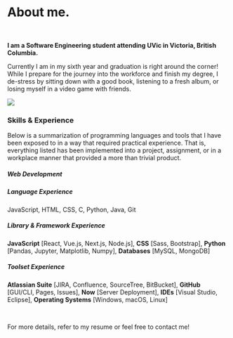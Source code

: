 
# About me.
<br />

**I am a Software Engineering student attending UVic in Victoria, British Columbia.**

Currently I am in my sixth year and graduation is right around the corner! While I prepare for the journey into the workforce 
and finish my degree, I de-stress by sitting down with a good book, listening to a fresh album, or losing myself in a video game with friends.

<div className='headshot-box mb-3'>
    <img className='about-headshot' src='./static/img/headshot.jpg'/>
</div>

### Skills & Experience
Below is a summarization of programming languages and tools that I have been exposed to in a way that required practical experience.
That is, everything listed has been implemented into a project, assignment, or in a workplace manner that provided a more than trivial product.

##### Web Development
<div className='about-bars w-100 d-inline-block mb-3'>
    <div className='web-skills w-50 d-inline-block'>
        <SkillBar skill='70' name='HTML'/>
        <SkillBar skill='70' name='CSS & SASS'/>
        <SkillBar skill='60' name='JavaScript'/>
        <SkillBar skill='30' name='Design'/>
    </div>
    <div className='js-skills w-50 d-inline-block'>
        <SkillBar skill='50' name='Bootstrap'/>
        <SkillBar skill='40' name='React'/>
        <SkillBar skill='40' name='Next.js'/>
        <SkillBar skill='50' name='Vue.js'/>
    </div>
</div>

##### Language Experience
JavaScript, HTML, CSS, C, Python, Java, Git

##### Library & Framework Experience
**JavaScript** [React, Vue.js, Next.js, Node.js], **CSS** [Sass, Bootstrap], **Python** [Pandas, Jupyter, Matplotlib, Numpy],
**Databases** [MySQL, MongoDB]

##### Toolset Experience
**Atlassian Suite** [JIRA, Confluence, SourceTree, BitBucket], **GitHub** [GUI/CLI, Pages, Issues], **Now** [Server Deployment],
**IDEs** [Visual Studio, Eclipse], **Operating Systems** [Windows, macOS, Linux]

<br />

For more details, refer to my resume or feel free to contact me!